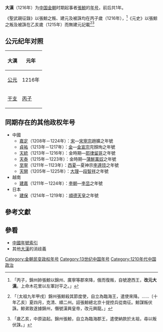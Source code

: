 {{Eranamebox|年号=大漢
|起讫时间= 1216年
|政权= 
|帝王= [[張鯨|張鯨]]
|历时= 1年
|timeline= <timeline>
ImageSize  = width:200 height:50
PlotArea   = width:180 height:30 left:10 bottom:20
TimeAxis   = orientation:horizontal
DateFormat = yyyy
Period     = from:1115 till:1234
AlignBars  = early
ScaleMajor = increment:30 start:1115
Colors =
  id:canvas value:rgb(1,1,0.85)
BackgroundColors = canvas:canvas
PlotData =
  width:15 color:black
  bar:era from:start till:end
  bar:era from:1216 till:1216 color:red
</timeline>
|说明= <span style="color: red">大漢</span>在'''金朝'''时期的位置。
}}
'''大漢'''（1216年）为[[中国|中国]][[金朝|金朝]]时期起事者[[張鯨_(金朝)|張鯨]]的[[年号|年号]]，前后共1年。

《聖武親征錄》以張鯨之叛、建元及被誅均在丙子歲（1216年），<ref>{{cite wikisource|title=皇元聖武親征錄|last=何秋濤|wslink=zh:皇元聖武親征錄}}「丙子，錦州帥張鯨以錦州、廣寧等郡來降，俄而復叛，自號遼西王，'''改元大漢'''。上命木花里以左軍討平之。」</ref>《元史》以張鯨之叛及被誅在乙亥歲（1215年）而無建元記載<ref>{{cite wikisource|title=元史本紀第一太祖|last=宋濂|wslink=zh:元史/卷001}}「〔太祖九年甲戌〕錦州張鯨殺其節度使，自立為臨海王，遣使來降。……〔十年乙亥〕夏四月，克清、順二州。詔張鯨總北京十提控兵從南征。鯨謀叛伏誅。鯨弟致遂據錦州，僭號漢興皇帝，改元興龍。」</ref><ref>{{cite wikisource|title=元史列傳第三十七何實|last=宋濂|wslink=zh:元史/卷150}}「歲乙亥，中原盜起。錦州張鯨，自立為臨海郡王，遣使納款於太祖，尋以叛伏誅。」</ref>

==公元纪年对照==
{| class="wikitable"  style="text-align:center;"
!大漢!!元年
|-
![[公元|公元]]
|1216年
|-
![[干支|干支]]
|[[丙子|丙子]]
|}

==同期存在的其他政权年号==
*中國
**[[嘉定_(年号)|嘉定]]（1208年－1224年）：[[南宋|宋]]—[[宋寧宗|宋寧宗]]趙擴之年號
**[[貞祐|貞祐]]（1213年－1217年）：[[金朝|金]]—[[金宣宗|金宣宗]]完顏珣之年號
**[[天統_(耶律留哥)|天統]]（1213年－1216年）：金時期—[[耶律留哥|耶律留哥]]之年號
**[[天泰|天泰]]（1215年－1223年）：金時期—[[蒲鮮萬奴|蒲鮮萬奴]]之年號
**[[至寧|至寧]]（1211年－1123年）：[[西夏|西夏]]—夏神宗[[李遵顼|李遵顼]]之年號
**[[天開|天開]]（1205年－1225年）：[[大理國|大理]]—[[段智祥|段智祥]]之年號
*越南
**[[建嘉|建嘉]]（1211年－1224年）：[[李朝_(越南)|李朝]]—[[李旵|李旵]]之年號
*日本
**[[建保|建保]]（1214年－1219年）：[[順德天皇|順德天皇]]之年號

==參考文獻==
{{Reflist|2}}

==參看==
*[[中国年号列表#金朝|中國年號索引]]
*其他[[大漢|大漢]]的消歧義

{{年号|--|[[中国年号列表|金朝錦州起義年號]]|[[興隆_(張致)|興隆]]}}
{{金朝年号}}

[[Category:金朝民变政权年号|Category:金朝民变政权年号]]
[[Category:13世纪中国年号|Category:13世纪中国年号]]
[[Category:1210年代中国政治|Category:1210年代中国政治]]